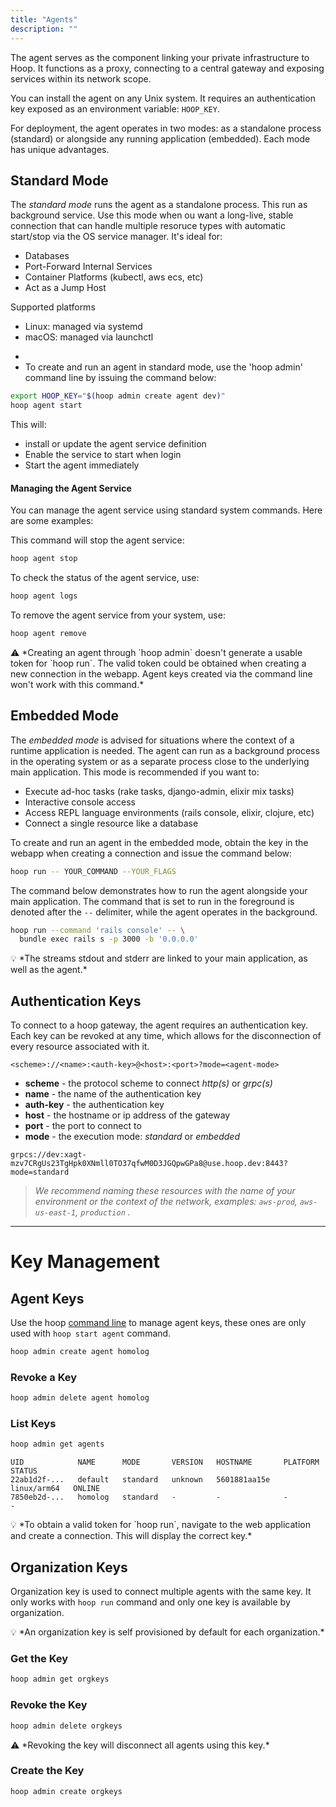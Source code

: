 ```yaml
---
title: "Agents"
description: ""
---
```


The agent serves as the component linking your private infrastructure to Hoop. It functions as a proxy, connecting to a central gateway and exposing services within its network scope.

You can install the agent on any Unix system. It requires an authentication key exposed as an environment variable: `HOOP_KEY`.

For deployment, the agent operates in two modes: as a standalone process (standard) or alongside any running application (embedded). Each mode has unique advantages.

## Standard Mode

The *standard mode* runs the agent as a standalone process. This run as background service.
Use this mode when ou want a long-live, stable connection that can handle multiple resoruce types with automatic start/stop via the OS service manager. It's ideal for:

- Databases
- Port-Forward Internal Services
- Container Platforms (kubectl, aws ecs, etc)
- Act as a Jump Host


<Note>
Supported platforms

- Linux: managed via systemd
- macOS: managed via launchctl
</Note>

-
- To create and run an agent in standard mode, use the 'hoop admin' command line by issuing the command below:


```bash
export HOOP_KEY="$(hoop admin create agent dev)"
hoop agent start
```
This will:
- install or update the agent service definition
- Enable the service to start when login
- Start the agent immediately

#### Managing the Agent Service

You can manage the agent service using standard system commands. Here are some examples:

This command will stop the agent service:
```bash
hoop agent stop
```
To check the status of the agent service, use:
```bash
hoop agent logs
```
To remove the agent service from your system, use:
```bash
hoop agent remove
```

<aside>
⚠️ *Creating an agent through `hoop admin` doesn't generate a usable token for `hoop run`. The valid token could be obtained when creating a new connection in the webapp. Agent keys created via the command line won't work with this command.*

</aside>

## Embedded Mode

The *embedded mode* is advised for situations where the context of a runtime application is needed. The agent can run as a background process in the operating system or as a separate process close to the underlying main application. This mode is recommended if you want to:

- Execute ad-hoc tasks (rake tasks, django-admin, elixir mix tasks)
- Interactive console access
- Access REPL language environments (rails console, elixir, clojure, etc)
- Connect a single resource like a database

To create and run an agent in the embedded mode, obtain the key in the webapp when creating a connection and issue the command below:

```bash
hoop run -- YOUR_COMMAND --YOUR_FLAGS
```

The command below demonstrates how to run the agent alongside your main application. The command that is set to run in the foreground is denoted after the `--` delimiter, while the agent operates in the background.

```bash
hoop run --command 'rails console' -- \
  bundle exec rails s -p 3000 -b '0.0.0.0'
```

<aside>
💡 *The streams stdout and stderr are linked to your main application, as well as the agent.*

</aside>

## Authentication Keys

To connect to a hoop gateway, the agent requires an authentication key. Each key can be revoked at any time, which allows for the disconnection of every resource associated with it.

```
<scheme>://<name>:<auth-key>@<host>:<port>?mode=<agent-mode>
```

- **scheme** - the protocol scheme to connect *http(s)* or *grpc(s)*
- **name** - the name of the authentication key
- **auth-key** - the authentication key
- **host** - the hostname or ip address of the gateway
- **port** - the port to connect to
- **mode** - the execution mode: *standard* or *embedded*

```
grpcs://dev:xagt-mzv7CRgUs23TgHpk0XNmll0TO37qfwM0D3JGQpwGPa8@use.hoop.dev:8443?mode=standard
```

> *We recommend naming these resources with the name of your environment or the context of the network, examples: `aws-prod`, `aws-us-east-1`, `production` .*
> 

---

# Key Management

## Agent Keys

Use the hoop [command line](https://www.notion.so/Hoop-CLI-eb8e7b4536b44ba38318f2c7e68b53cc?pvs=21) to manage agent keys, these ones are only used with `hoop start agent` command.

```bash
hoop admin create agent homolog
```

### Revoke a Key

```bash
hoop admin delete agent homolog
```

### List Keys

```bash
hoop admin get agents
```

```
UID            NAME      MODE       VERSION   HOSTNAME       PLATFORM      STATUS
22ab1d2f-...   default   standard   unknown   5601881aa15e   linux/arm64   ONLINE
7850eb2d-...   homolog   standard   -         -              -             -
```

<aside>
💡 *To obtain a valid token for `hoop run`, navigate to the web application and create a connection. This will display the correct key.*

</aside>

## Organization Keys

Organization key is used to connect multiple agents with the same key. It only works with `hoop run` command and only one key is available by organization.

<aside>
💡 *An organization key is self provisioned by default for each organization.*

</aside>

### Get the Key

```bash
hoop admin get orgkeys
```

### Revoke the Key

```bash
hoop admin delete orgkeys
```

<aside>
⚠️ *Revoking the key will disconnect all agents using this key.*

</aside>

### Create the Key

```sh
hoop admin create orgkeys
```
